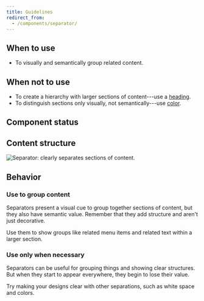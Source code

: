 ```yaml
---
title: Guidelines
redirect_from:
  - /components/separator/
---
```


<ReactExample exampleId="Separator-default" />

## When to use

- To visually and semantically group related content.

## When not to use

- To create a hierarchy with larger sections of content---use a [heading](/components/text/heading/).
- To distinguish sections only visually, not semantically---use [color](/foundation/color/).

## Component status

<ComponentStatus component="Separator" />

## Content structure

![Separator: clearly separates sections of content.](fileId:4QJZqvBvRrLu6t9mwObCkA;nodeId:174%3A8)

## Behavior

### Use to group content

Separators present a visual cue to group together sections of content,
but they also have semantic value.
Remember that they add structure and aren't just decorative.

Use them to show groups like related menu items
and related text within a larger section.

<ReactExample exampleId="Separator-default" />

### Use only when necessary

Separators can be useful for grouping things and showing clear structures.
But when they start to appear everywhere,
they begin to lose their value.

Try making your designs clear with other separations,
such as white space and colors.
